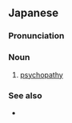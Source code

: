 ==Japanese==
{{wikipedia|lang=ja}}
{{ja-kanjitab|せい|しん|びょう|しつ|yomi=o}}

===Pronunciation===
{{ja-pron|せいしん びょうしつ|y=o|acc=5|dev=8}}

===Noun===
{{ja-noun|せいしん びょうしつ|hhira=せいしんびやうしつ}}

# [[psychopathy]]

===See also===
* {{ja-l|精神}}